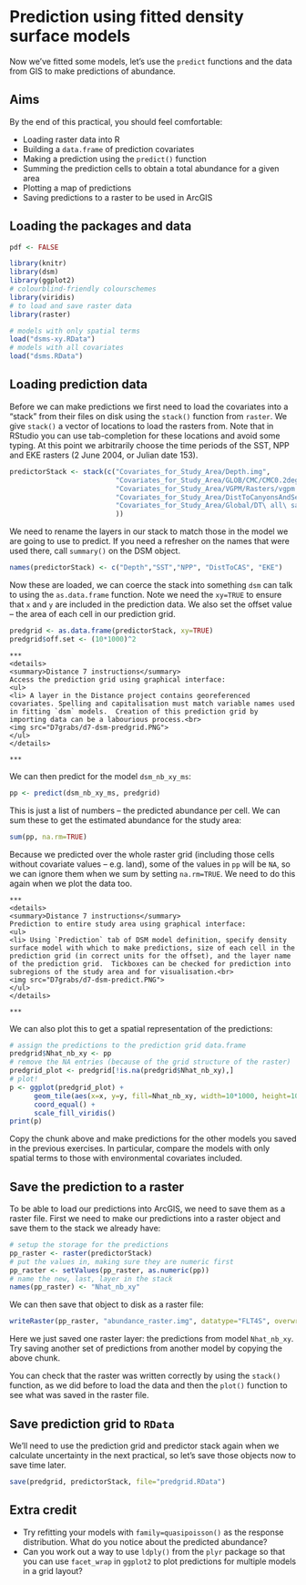 # Prediction using fitted density surface models

Now we've fitted some models, let's use the `predict` functions and the data from GIS to make predictions of abundance.

## Aims

By the end of this practical, you should feel comfortable:

- Loading raster data into R
- Building a `data.frame` of prediction covariates
- Making a prediction using the `predict()` function
- Summing the prediction cells to obtain a total abundance for a given area
- Plotting a map of predictions
- Saving predictions to a raster to be used in ArcGIS

## Loading the packages and data

```r
pdf <- FALSE
```


```r
library(knitr)
library(dsm)
library(ggplot2)
# colourblind-friendly colourschemes
library(viridis)
# to load and save raster data
library(raster)
```

```r
# models with only spatial terms
load("dsms-xy.RData")
# models with all covariates
load("dsms.RData")
```

## Loading prediction data

Before we can make predictions we first need to load the covariates into a "stack" from their files on disk using the `stack()` function from `raster`. We give `stack()` a vector of locations to load the rasters from. Note that in RStudio you can use tab-completion for these locations and avoid some typing. At this point we arbitrarily choose the time periods of the SST, NPP and EKE rasters (2 June 2004, or Julian date 153).

```r
predictorStack <- stack(c("Covariates_for_Study_Area/Depth.img",
                          "Covariates_for_Study_Area/GLOB/CMC/CMC0.2deg/analysed_sst/2004/20040602-CMC-L4SSTfnd-GLOB-v02-fv02.0-CMC0.2deg-analysed_sst.img",
                          "Covariates_for_Study_Area/VGPM/Rasters/vgpm.2004153.hdf.gz.img",
                          "Covariates_for_Study_Area/DistToCanyonsAndSeamounts.img",
                          "Covariates_for_Study_Area/Global/DT\ all\ sat/MSLA_ke/2004/MSLA_ke_2004153.img"
                          ))
```

We need to rename the layers in our stack to match those in the model we are going to use to predict. If you need a refresher on the names that were used there, call `summary()` on the DSM object.

```r
names(predictorStack) <- c("Depth","SST","NPP", "DistToCAS", "EKE")
```

Now these are loaded, we can coerce the stack into something `dsm` can talk to using the `as.data.frame` function. Note we need the `xy=TRUE` to ensure that `x` and `y` are included in the prediction data. We also set the offset value -- the area of each cell in our prediction grid.
```r
predgrid <- as.data.frame(predictorStack, xy=TRUE)
predgrid$off.set <- (10*1000)^2
```


```asis
***
<details>
<summary>Distance 7 instructions</summary>
Access the prediction grid using graphical interface:
<ul> 
<li> A layer in the Distance project contains georeferenced covariates. Spelling and capitalisation must match variable names used in fitting `dsm` models.  Creation of this prediction grid by importing data can be a labourious process.<br>
<img src="D7grabs/d7-dsm-predgrid.PNG">
</ul> 
</details>

***
```

We can then predict for the model `dsm_nb_xy_ms`:
```r
pp <- predict(dsm_nb_xy_ms, predgrid)
```
This is just a list of numbers -- the predicted abundance per cell. We can sum these to get the estimated abundance for the study area:
```r
sum(pp, na.rm=TRUE)
```
Because we predicted over the whole raster grid (including those cells without covariate values -- e.g. land), some of the values in `pp` will be `NA`, so we can ignore them when we sum by setting `na.rm=TRUE`. We need to do this again when we plot the data too.


```asis
***
<details>
<summary>Distance 7 instructions</summary>
Prediction to entire study area using graphical interface:
<ul> 
<li> Using `Prediction` tab of DSM model definition, specify density surface model with which to make predictions, size of each cell in the prediction grid (in correct units for the offset), and the layer name of the prediction grid.  Tickboxes can be checked for prediction into subregions of the study area and for visualisation.<br>
<img src="D7grabs/d7-dsm-predict.PNG">
</ul> 
</details>

***
```
We can also plot this to get a spatial representation of the predictions:
```r
# assign the predictions to the prediction grid data.frame
predgrid$Nhat_nb_xy <- pp
# remove the NA entries (because of the grid structure of the raster)
predgrid_plot <- predgrid[!is.na(predgrid$Nhat_nb_xy),]
# plot!
p <- ggplot(predgrid_plot) +
      geom_tile(aes(x=x, y=y, fill=Nhat_nb_xy, width=10*1000, height=10*1000)) +
      coord_equal() + 
      scale_fill_viridis()
print(p)
```

Copy the chunk above and make predictions for the other models you saved in the previous exercises. In particular, compare the models with only spatial terms to those with environmental covariates included.


## Save the prediction to a raster

To be able to load our predictions into ArcGIS, we need to save them as a raster file. First we need to make our predictions into a raster object and save them to the stack we already have:
```r
# setup the storage for the predictions
pp_raster <- raster(predictorStack)
# put the values in, making sure they are numeric first
pp_raster <- setValues(pp_raster, as.numeric(pp))
# name the new, last, layer in the stack
names(pp_raster) <- "Nhat_nb_xy"
```
We can then save that object to disk as a raster file:
```r
writeRaster(pp_raster, "abundance_raster.img", datatype="FLT4S", overwrite=TRUE)
```

Here we just saved one raster layer: the predictions from model `Nhat_nb_xy`. Try saving another set of predictions from another model by copying the above chunk.

You can check that the raster was written correctly by using the `stack()` function, as we did before to load the data and then the `plot()` function to see what was saved in the raster file.

## Save prediction grid to `RData`

We'll need to use the prediction grid and predictor stack again when we calculate uncertainty in the next practical, so let's save those objects now to save time later.

```r
save(predgrid, predictorStack, file="predgrid.RData")
```

## Extra credit

- Try refitting your models with `family=quasipoisson()` as the response distribution. What do you notice about the predicted abundance?
- Can you work out a way to use `ldply()` from the `plyr` package so that you can use `facet_wrap` in `ggplot2` to plot predictions for multiple models in a grid layout?

